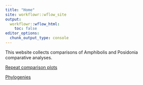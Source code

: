 ---
title: "Home"
site: workflowr::wflow_site
output:
  workflowr::wflow_html:
    toc: false
editor_options:
  chunk_output_type: console
---

This website collects comparisons of Amphibolis and Posidonia comparative analyses.

[Repeat comparison plots](plot.html)

[Phylogenies](OTT.html)
